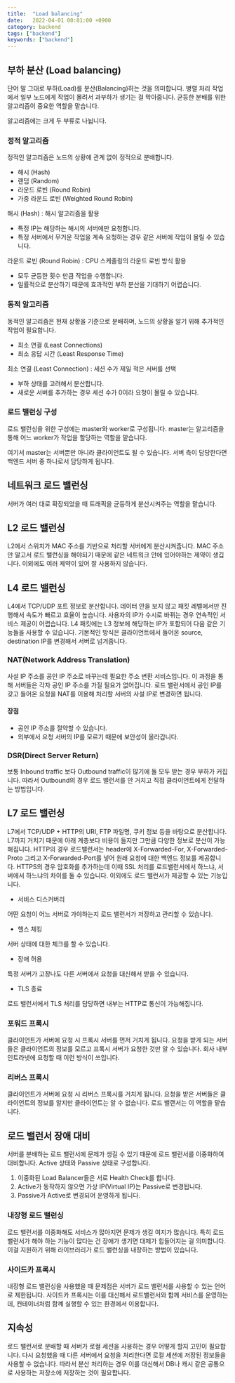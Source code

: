 ```yaml
---
title:  "Load balancing"
date:   2022-04-01 00:01:00 +0900
category: backend
tags: ["backend"]
keywords: ["backend"]
---
```


## 부하 분산 (Load balancing)
단어 말 그대로 부하(Load)를 분산(Balancing)하는 것을 의미합니다.
병렬 처리 작업에서 일부 노드에게 작업이 몰려서 과부하가 생기는 걸 막아줍니다.
균등한 분배를 위한 알고리즘이 중요한 역할을 맡습니다.

알고리즘에는 크게 두 부류로 나뉩니다.

### 정적 알고리즘
정적인 알고리즘은 노드의 상황에 관계 없이 정적으로 분배합니다.
- 해시 (Hash)
- 랜덤 (Random)
- 라운드 로빈 (Round Robin)
- 가중 라운드 로빈 (Weighted Round Robin)

해시 (Hash) : 해시 알고리즘을 활용
- 특정 IP는 해당하는 해시의 서버에만 요청합니다.
- 특정 서버에서 무거운 작업을 계속 요청하는 경우 같은 서버에 작업이 몰릴 수 있습니다.

라운드 로빈 (Round Robin) : CPU 스케줄링의 라운드 로빈 방식 활용
- 모두 균등한 횟수 만큼 작업을 수행합니다.
- 일률적으로 분산하기 때문에 효과적인 부하 분산을 기대하기 어렵습니다.

### 동적 알고리즘
동적인 알고리즘은 현재 상황을 기준으로 분배하며, 노드의 상황을 알기 위해 추가적인 작업이 필요합니다.
- 최소 연결 (Least Connections)
- 최소 응답 시간 (Least Response Time)

최소 연결 (Least Connection) : 세션 수가 제일 적은 서버를 선택
- 부하 상태를 고려해서 분산합니다.
- 새로운 서버를 추가하는 경우 세션 수가 0이라 요청이 몰릴 수 있습니다.

### 로드 밸런싱 구성
로드 밸런싱을 위한 구성에는 master와 worker로 구성됩니다.
master는 알고리즘을 통해 어느 worker가 작업을 할당하는 역할을 맡습니다.

여기서 master는 서버뿐만 아니라 클라이언트도 될 수 있습니다.
서버 측이 담당한다면 백엔드 서버 중 하나로서 담당하게 됩니다.

## 네트워크 로드 밸런싱
서버가 여러 대로 확장되었을 때 트래픽을 균등하게 분산시켜주는 역할을 맡습니다.

## L2 로드 밸런싱
L2에서 스위치가 MAC 주소를 기반으로 처리할 서버에게 분산시켜줍니다.
MAC 주소만 알고서 로드 밸런싱을 해야되기 때문에 같은 네트워크 안에 있어야하는 제약이 생깁니다.
이외에도 여러 제약이 있어 잘 사용하지 않습니다.

## L4 로드 밸런싱
L4에서 TCP/UDP 포트 정보로 분산합니다.
데이터 안을 보지 않고 패킷 레벨에서만 진행해서 속도가 빠르고 효율이 높습니다.
사용자의 IP가 수시로 바뀌는 경우 연속적인 서비스 제공이 어렵습니다.
L4 패킷에는 L3 정보에 해당하는 IP가 포함되어 다음 같은 기능들을 사용할 수 있습니다.
기본적인 방식은 클라이언트에서 들어온 source, destination IP를 변경해서 서버로 넘겨줍니다.

### NAT(Network Address Translation)
사설 IP 주소를 공인 IP 주소로 바꾸는데 필요한 주소 변환 서비스입니다.
이 과정을 통해 서버들은 각자 공인 IP 주소를 가질 필요가 없어집니다.
로드 밸런서에서 공인 IP를 갖고 들어온 요청을 NAT를 이용해 처리할 서버의 사설 IP로 변경하면 됩니다.

#### 장점
- 공인 IP 주소를 절약할 수 있습니다.
- 외부에서 요청 서버의 IP를 모르기 때문에 보안성이 올라갑니다.

### DSR(Direct Server Return)
보통 Inbound traffic 보다 Outbound traffic이 많기에 둘 모두 받는 경우 부하가 커집니다.
따라서 Outbound의 경우 로드 밸런서를 안 거치고 직접 클라이언트에게 전달하는 방법입니다.

## L7 로드 밸런싱
L7에서 TCP/UDP + HTTP의 URI, FTP 파일명, 쿠키 정보 등을 바탕으로 분산합니다.
L7까지 거치기 때문에 아래 계층보다 비용이 들지만 그만큼 다양한 정보로 분산이 가능해집니다.
HTTP의 경우 로드밸런서는 header에  X-Forwarded-For, X-Forwarded-Proto 그리고 X-Forwarded-Port를
넣어 원래 요청에 대한 백엔드 정보를 제공합니다.
HTTPS의 경우 암호화를 추가하는데 이때 SSL 처리를 로드밸런서에서 하느냐, 서버에서 하느냐의 차이를 둘 수 있습니다.
이외에도 로드 밸런서가 제공할 수 있는 기능입니다.

- 서비스 디스커버리

어떤 요청이 어느 서버로 가야하는지 로드 밸런서가 저장하고 관리할 수 있습니다.

- 헬스 체킹

서버 상태에 대한 체크를 할 수 있습니다.

- 장애 허용

특정 서버가 고장나도 다른 서버에서 요청을 대신해서 받을 수 있습니다.

- TLS 종료

로드 밸런서에서 TLS 처리를 담당하면 내부는 HTTP로 통신이 가능해집니다.

### 포워드 프록시
클라이언트가 서버에 요청 시 프록시 서버를 먼저 거치게 됩니다.
요청을 받게 되는 서버들은 클라이언트의 정보를 모르고 프록시 서버가 요청한 것만 알 수 있습니다.
회사 내부 인트라넷에 요청할 때 이런 방식이 쓰입니다.

### 리버스 프록시
클라이언트가 서버에 요청 시 리버스 프록시를 거치게 됩니다.
요청을 받은 서버들은 클라이언트의 정보를 알지만 클라이언트는 알 수 없습니다.
로드 밸랜서는 이 역할을 맡습니다.

## 로드 밸런서 장애 대비
서버를 분배하는 로드 밸런서에 문제가 생길 수 있기 때문에 로드 밸런서를 이중화하여 대비합니다.
Active 상태와 Passive 상태로 구성합니다.

1. 이중화된 Load Balancer들은 서로 Health Check를 합니다.
2. Active가 동작하지 않으면 가상 IP(Virtual IP)는 Passive로 변경됩니다.
3. Passive가 Active로 변경되어 운영하게 됩니다.

### 내장형 로드 밸런싱
로드 밸런서를 이중화해도 서비스가 많아지면 문제가 생길 여지가 많습니다.
특히 로드 밸런서가 해야 하는 기능이 많다는 건 장애가 생기면 대체가 힘들어지는 걸 의미합니다.
이걸 지원하기 위해 라이브러리가 로드 밸런싱을 내장하는 방법이 있습니다.

### 사이드카 프록시
내장형 로드 밸런싱을 사용했을 때 문제점은 서버가 로드 밸런서를 사용할 수 있는 언어로 제한됩니다.
사이드카 프록시는 이를 대신해서 로드밸런서와 함께 서비스를 운영하는데, 컨테이너처럼 함꼐 실행할 수 있는 환경에서 이용합니다.

## 지속성
로드 밸런서로 분배할 때 서버가 로컬 세션을 사용하는 경우 어떻게 할지 고민이 필요합니다.
다시 요청했을 때 다른 서버에서 요청을 처리한다면 로컬 세션에 저장된 정보들을 사용할 수 없습니다.
따라서 분산 처리하는 경우 이를 대신해서 DB나 캐시 같은 공통으로 사용하는 저장소에 저장하는 것이 필요합니다.
